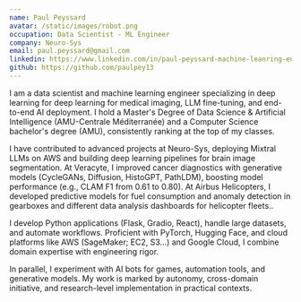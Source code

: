 ```yaml
---
name: Paul Peyssard
avatar: /static/images/robot.png
occupation: Data Scientist - ML Engineer
company: Neuro-Sys
email: paul.peyssard@gmail.com
linkedin: https://www.linkedin.com/in/paul-peyssard-machine-leanring-engineer/
github: https://github.com/paulpey13
---
```


I am a data scientist and machine learning engineer specializing in deep learning for  deep learning for medical imaging, LLM fine-tuning, and end-to-end AI deployment. I hold a Master's Degree of Data Science & Artificial Intelligence (AMU-Centrale Méditerranée) and a Computer Science bachelor's degree (AMU), consistently ranking at the top of my classes.

I have contributed to advanced projects at Neuro-Sys, deploying Mixtral LLMs on AWS and building deep learning pipelines for brain image segmentation. At Veracyte, I improved cancer diagnostics with generative models (CycleGANs, Diffusion, HistoGPT, PathLDM), boosting model performance (e.g., CLAM F1 from 0.61 to 0.80). At Airbus Helicopters, I developed predictive models for fuel consumption and anomaly detection in gearboxes and different data analysis dashboards for helicopter fleets..

I develop Python applications (Flask, Gradio, React), handle large datasets, and automate workflows. Proficient with PyTorch, Hugging Face, and cloud platforms like AWS (SageMaker; EC2, S3...) and Google Cloud, I combine domain expertise with engineering rigor.

In parallel, I experiment with AI bots for games, automation tools, and generative models. My work is marked by autonomy, cross-domain initiative, and research-level implementation in practical contexts.